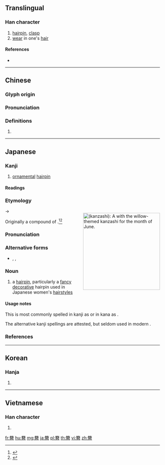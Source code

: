 {{character info/new}}
==Translingual==

===Han character===
{{Han char|rn=118|rad=竹|as=12|sn=18|four=88601|canj=HMUA|ids=⿱⺮朁}}

# [[hairpin]], [[clasp]]
# [[wear]] in one's [[hair]]

====References====
* {{Han ref|kx=0900.280|dkj=26558|dj=1326.140|hdz=53014.070|uh=7C2A|ud=31786|bh=C2AF|bd=49839}}

----

==Chinese==
{{zh-forms}}

===Glyph origin===
{{Han etym}}

===Pronunciation===
{{zh-pron
|m=zān
|c=zaam1
|h=pfs=
|md=
|mn=chiam
|w=
|mc=y
|oc=y
|cat=n,v
}}

===Definitions===
{{zh-hanzi}}

# {{rfdef|lang=zh}}

----

==Japanese==

===Kanji===
{{ja-kanji|grade=|rs=竹12}}

# [[ornamental]] [[hairpin]]

====Readings====
{{ja-readings
|goon=[[しん]] (shin), {{qualifier|historical}} [[しむ]] (shimu)
|kanon=[[さん]] (san), {{qualifier|historical}} [[さむ]] (samu)
|kun=[[かんざし]] (kanzashi)
}}

===Etymology===
<div style="float:right;">
{{wikipedia|lang=ja|簪}}
{{wikipedia|Kanzashi}}
[[File:Fukuyu with willow kanzashi.jpg|thumb|250px|{{lang|ja|簪}} (''kanzashi''): A {{m|ja|舞子|tr=maiko||apprentice ''geisha''}} with the [[willow]]-themed '''kanzashi''' for the month of June.]]
{{commonscat|Kanzashi}}
</div>
{{IPAchar|/kamusaɕi/}} → {{IPAchar|/kanzaɕi/}}

Originally a compound of {{compound|lang=ja|sort=かんざし|髪|tr1=kamu|t1=hair, hair of the head|pos1={{etyl|ojp|ja|sort=かんざし}} combining form|挿し|tr2=sashi|t2=sticker-through (something that sticks through)|pos2=the {{m|ja|連用形|tr=ren'yōkei||continuative or stem form}} of verb {{ja-l|挿す}} ''sasu'' “to stick through, to insert”}}.<ref name="KDJ">{{R:Kokugo Dai Jiten}}</ref><ref name="DJR">{{R:Daijirin}}</ref> {{rendaku2|sort=かんざし|sashi|zashi}}

===Pronunciation===
{{ja-pron|yomi=k|かんざし|acc=0|acc_ref=NHK,DJR}}

===Alternative forms===
* {{ja-l|髪挿}}, {{ja-l|鈿}}, {{ja-l|釵}}

===Noun===
{{ja-noun|かんざし}}

# a [[hairpin]], particularly a [[fancy]] [[decorative]] hairpin used in Japanese women's [[hairstyle]]s

====Usage notes====
This is most commonly spelled in kanji as {{ja-l|簪}} or in kana as {{ja-l|かんざし}}.

The alternative kanji spellings are attested, but seldom used in modern {{etyl|ja|-}}.

===References===
<references/>

----

==Korean==

===Hanja===
{{ko-hanja|hangeul=잠|eumhun=|rv=jam|mr=cham|y=cam}}

# {{defn|lang=ko|sort=竹12}}

----

==Vietnamese==

===Han character===
{{vi-hantu|[[trâm]], [[trám]], [[trắm]]|rs=竹12}}

# {{defn|lang=vi|sort=竹12}}

[[fr:簪]]
[[hu:簪]]
[[mg:簪]]
[[ja:簪]]
[[pl:簪]]
[[th:簪]]
[[vi:簪]]
[[zh:簪]]